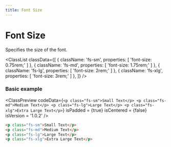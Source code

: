 ```yaml
---
title: Font Size
---
```



# Font Size

Specifies the size of the font.

<ClassList
  classData={[
    {
      className: 'fs-sm',
      properties: [
        'font-size: 0.75rem;'
      ]
    },
    {
      className: 'fs-md',
      properties: [
        'font-size: 1.75rem;'
      ]
    },
    {
      className: 'fs-lg',
      properties: [
        'font-size: 2rem;'
      ]
    },
    {
      className: 'fs-xlg',
      properties: [
        'font-size: 3rem;'
      ]
    },
  ]}
/>

### Basic example

<ClassPreview
  codeData={`
    <p class="fs-sm">Small Text</p>
    <p class="fs-md">Medium Text</p>
    <p class="fs-lg">Large Text</p>
    <p class="fs-xlg">Extra Large Text</p>
  `}
  isPadded = {true}
  isCentered = {false}
  isVersion = '1.0.2'
/>

```html
<p class="fs-sm">Small Text</p>
<p class="fs-md">Medium Text</p>
<p class="fs-lg">Large Text</p>
<p class="fs-xlg">Extra Large Text</p>
```